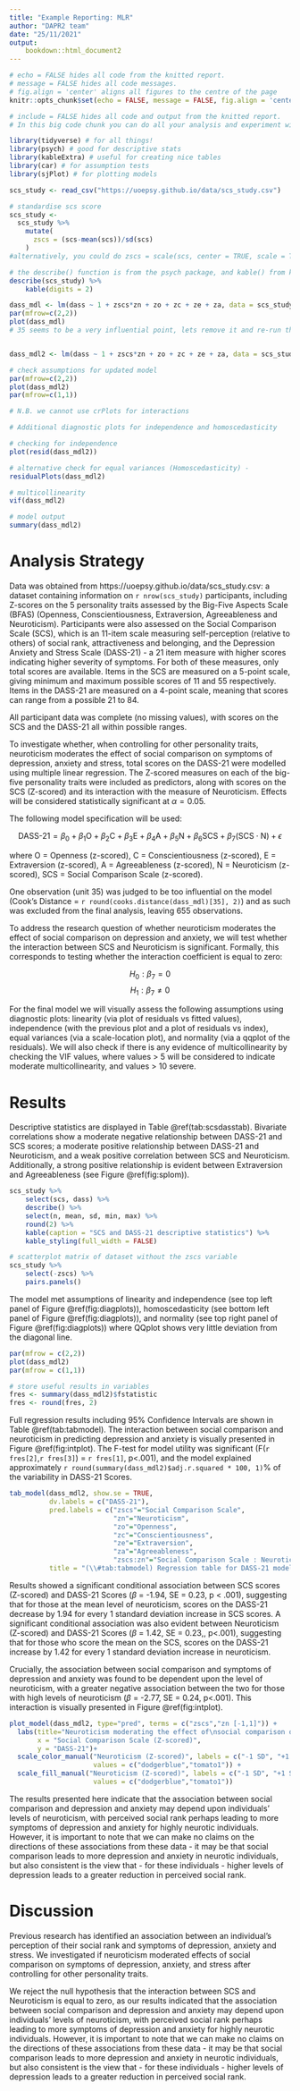 ```yaml
---
title: "Example Reporting: MLR"
author: "DAPR2 team"
date: "25/11/2021"
output:
    bookdown::html_document2
---
```


```r
# echo = FALSE hides all code from the knitted report.
# message = FALSE hides all code messages.
# fig.align = 'center' aligns all figures to the centre of the page
knitr::opts_chunk$set(echo = FALSE, message = FALSE, fig.align = 'center') 
```


```r
# include = FALSE hides all code and output from the knitted report.
# In this big code chunk you can do all your analysis and experiment with your models, as well as create results and plots. This code chunk and all its output will not show in the knitted report as there is an include = FALSE option above.

library(tidyverse) # for all things!
library(psych) # good for descriptive stats
library(kableExtra) # useful for creating nice tables
library(car) # for assumption tests
library(sjPlot) # for plotting models

scs_study <- read_csv("https://uoepsy.github.io/data/scs_study.csv")

# standardise scs score
scs_study <- 
  scs_study %>% 
    mutate(
      zscs = (scs-mean(scs))/sd(scs)
    )
#alternatively, you could do zscs = scale(scs, center = TRUE, scale = TRUE)

# the describe() function is from the psych package, and kable() from kableExtra which is used to make a nice table where the values are rounded to 2 decimal places using digits = 2. 
describe(scs_study) %>% 
    kable(digits = 2)

dass_mdl <- lm(dass ~ 1 + zscs*zn + zo + zc + ze + za, data = scs_study)
par(mfrow=c(2,2))
plot(dass_mdl)
# 35 seems to be a very influential point, lets remove it and re-run the model


dass_mdl2 <- lm(dass ~ 1 + zscs*zn + zo + zc + ze + za, data = scs_study[-35, ])

# check assumptions for updated model
par(mfrow=c(2,2))
plot(dass_mdl2)
par(mfrow=c(1,1))

# N.B. we cannot use crPlots for interactions

# Additional diagnostic plots for independence and homoscedasticity

# checking for independence
plot(resid(dass_mdl2))

# alternative check for equal variances (Homoscedasticity) - 
residualPlots(dass_mdl2)

# multicollinearity
vif(dass_mdl2)

# model output
summary(dass_mdl2)
```





# Analysis Strategy
  
Data was obtained from https://uoepsy.github.io/data/scs_study.csv: a dataset containing information on `r nrow(scs_study)` participants, including Z-scores on the 5 personality traits assessed by the Big-Five Aspects Scale (BFAS) (Openness, Conscientiousness, Extraversion, Agreeableness and Neuroticism). Participants were also assessed on the Social Comparison Scale (SCS), which is an 11-item scale measuring self-perception (relative to others) of social rank, attractiveness and belonging, and the Depression Anxiety and Stress Scale (DASS-21) - a 21 item measure with higher scores indicating higher severity of symptoms. For both of these measures, only total scores are available. Items in the SCS are measured on a 5-point scale, giving minimum and maximum possible scores of 11 and 55 respectively. Items in the DASS-21 are measured on a 4-point scale, meaning that scores can range from a possible 21 to 84. 
  
All participant data was complete (no missing values), with scores on the SCS and the DASS-21 all within possible ranges. 

To investigate whether, when controlling for other personality traits, neuroticism moderates the effect of social comparison on symptoms of depression, anxiety and stress, total scores on the DASS-21 were modelled using multiple linear regression. The Z-scored measures on each of the big-five personality traits were included as predictors, along with scores on the SCS (Z-scored) and its interaction with the measure of Neuroticism. Effects will be considered statistically significant at $\alpha = 0.05$.  

The following model specification will be used:

$$
\text{DASS-21} 
= \beta_0 + \beta_1 \text{O} + \beta_2 \text{C} + \beta_3 \text{E} + \beta_4 \text{A} 
+ \beta_5 \text{N} + \beta_6 \text{SCS} + \beta_7 (\text{SCS} \cdot \text{N}) 
+ \epsilon
$$

where O = Openness (z-scored), C = Conscientiousness (z-scored), E = Extraversion (z-scored), A = Agreeableness (z-scored), N = Neuroticism (z-scored), SCS = Social Comparison Scale (z-scored).

One observation (unit 35) was judged to be too influential on the model (Cook's Distance = `r round(cooks.distance(dass_mdl)[35], 2)`) and as such was excluded from the final analysis, leaving 655 observations.

To address the research question of whether neuroticism moderates the effect of social comparison on depression and anxiety, we will test whether the interaction between SCS and Neuroticism is significant. Formally, this corresponds to testing whether the interaction coefficient is equal to zero:

$$H_0: \beta_7 = 0$$
$$H_1: \beta_7 \neq 0$$

For the final model we will visually assess the following assumptions using diagnostic plots: linearity (via plot of residuals vs fitted values), independence (with the previous plot and a plot of residuals vs index), equal variances (via a scale-location plot), and normality (via a qqplot of the residuals). We will also check if there is any evidence of multicollinearity by checking the VIF values, where values > 5 will be considered to indicate moderate multicollinearity, and values > 10 severe.



# Results

Descriptive statistics are displayed in Table \@ref(tab:scsdasstab). Bivariate correlations show a moderate negative relationship between DASS-21 and SCS scores; a moderate positive relationship between DASS-21 and Neuroticism, and a weak positive correlation between SCS and Neuroticism. Additionally, a strong positive relationship is evident between Extraversion and Agreeableness (see Figure \@ref(fig:splom)). 

```r
scs_study %>% 
    select(scs, dass) %>%
    describe() %>%
    select(n, mean, sd, min, max) %>%
    round(2) %>%
    kable(caption = "SCS and DASS-21 descriptive statistics") %>%
    kable_styling(full_width = FALSE)
```

```r
# scatterplot matrix of dataset without the zscs variable
scs_study %>% 
    select(-zscs) %>%
    pairs.panels()
```


The model met assumptions of linearity and independence (see top left panel of Figure \@ref(fig:diagplots)), homoscedasticity (see bottom left panel of Figure \@ref(fig:diagplots)), and normality (see top right panel of Figure \@ref(fig:diagplots)) where QQplot shows very little deviation from the diagonal line.

```r
par(mfrow = c(2,2))
plot(dass_mdl2)
par(mfrow = c(1,1))
```

```r
# store useful results in variables
fres <- summary(dass_mdl2)$fstatistic
fres <- round(fres, 2)
```

Full regression results including 95\% Confidence Intervals are shown in Table \@ref(tab:tabmodel). The interaction between social comparison and neuroticism in predicting depression and anxiety is visually presented in Figure \@ref(fig:intplot). The F-test for model utility was significant (F(`r fres[2]`,`r fres[3]`) = `r fres[1]`, p<.001), and the model explained approximately `r round(summary(dass_mdl2)$adj.r.squared * 100, 1)`% of the variability in DASS-21 Scores. 


```r
tab_model(dass_mdl2, show.se = TRUE,
          dv.labels = c("DASS-21"),
          pred.labels = c("zscs"="Social Comparison Scale", 
                          "zn"="Neuroticism", 
                          "zo"="Openness", 
                          "zc"="Conscientiousness",
                          "ze"="Extraversion",
                          "za"="Agreeableness",
                          "zscs:zn"="Social Comparison Scale : Neuroticism"),
          title = "(\\#tab:tabmodel) Regression table for DASS-21 model. Outcome variable is raw total score on DASS-21, all predictors are Z-scored")
```


Results showed a significant conditional association between SCS scores (Z-scored) and DASS-21 Scores ($\beta$ = -1.94, SE = 0.23, p < .001), suggesting that for those at the mean level of neuroticism, scores on the DASS-21 decrease by 1.94 for every 1 standard deviation increase in SCS scores. 
A significant conditional association was also evident between Neuroticism (Z-scored) and DASS-21 Scores ($\beta$ = 1.42, SE = 0.23,, p<.001), suggesting that for those who score the mean on the SCS, scores on the DASS-21 increase by 1.42 for every 1 standard deviation increase in neuroticism. 

Crucially, the association between social comparison and symptoms of depression and anxiety was found to be dependent upon the level of neuroticism, with a greater negative association between the two for those with high levels of neuroticism ($\beta$ = -2.77, SE = 0.24, p<.001). This interaction is visually presented in Figure \@ref(fig:intplot).

```r
plot_model(dass_mdl2, type="pred", terms = c("zscs","zn [-1,1]")) +
  labs(title="Neuroticism moderating the effect of\nsocial comparison on depression and anxiety", 
       x = "Social Comparison Scale (Z-scored)",
       y = "DASS-21")+
  scale_color_manual("Neuroticism (Z-scored)", labels = c("-1 SD", "+1 SD"),
                     values = c("dodgerblue","tomato1")) + 
  scale_fill_manual("Neuroticism (Z-scored)", labels = c("-1 SD", "+1 SD"),
                     values = c("dodgerblue","tomato1"))
```



The results presented here indicate that the association between social comparison and depression and anxiety may depend upon individuals' levels of neuroticism, with perceived social rank perhaps leading to more symptoms of depression and anxiety for highly neurotic individuals. However, it is important to note that we can make no claims on the directions of these associations from these data - it may be that social comparison leads to more depression and anxiety in neurotic individuals, but also consistent is the view that - for these individuals - higher levels of depression leads to a greater reduction in perceived social rank.  



# Discussion 

Previous research has identified an association between an individual's perception of their social rank and symptoms of depression, anxiety and stress. We investigated if neuroticism moderated effects of social comparison on symptoms of depression, anxiety, and stress after controlling for other personality traits. 

We reject the null hypothesis that the interaction between SCS and Neuroticism is equal to zero, as our results indicated that the association between social comparison and depression and anxiety may depend upon individuals' levels of neuroticism, with perceived social rank perhaps leading to more symptoms of depression and anxiety for highly neurotic individuals. However, it is important to note that we can make no claims on the directions of these associations from these data - it may be that social comparison leads to more depression and anxiety in neurotic individuals, but also consistent is the view that - for these individuals - higher levels of depression leads to a greater reduction in perceived social rank.


